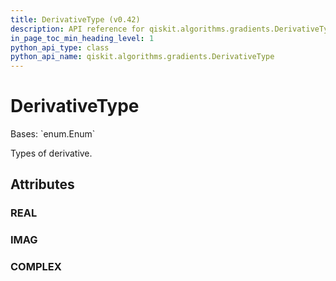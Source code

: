 ```yaml
---
title: DerivativeType (v0.42)
description: API reference for qiskit.algorithms.gradients.DerivativeType in qiskit v0.42
in_page_toc_min_heading_level: 1
python_api_type: class
python_api_name: qiskit.algorithms.gradients.DerivativeType
---
```


# DerivativeType

<Class id="qiskit.algorithms.gradients.DerivativeType" isDedicatedPage={true} github="https://github.com/qiskit/qiskit/tree/stable/0.23/qiskit/algorithms/gradients/utils.py" signature="DerivativeType(value)" modifiers="class">
  Bases: `enum.Enum`

  Types of derivative.

  ## Attributes

  ### REAL

  <Attribute id="qiskit.algorithms.gradients.DerivativeType.REAL" attributeValue="'real'" />

  ### IMAG

  <Attribute id="qiskit.algorithms.gradients.DerivativeType.IMAG" attributeValue="'imag'" />

  ### COMPLEX

  <Attribute id="qiskit.algorithms.gradients.DerivativeType.COMPLEX" attributeValue="'complex'" />
</Class>

